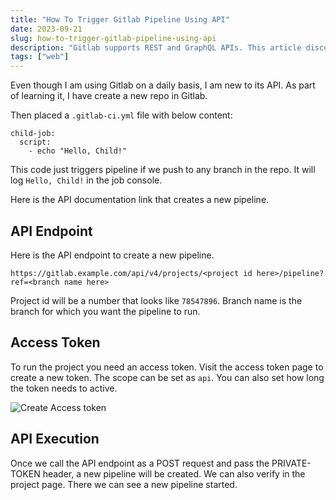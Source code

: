 ```yaml
---
title: "How To Trigger Gitlab Pipeline Using API"
date: 2023-09-21
slug: how-to-trigger-gitlab-pipeline-using-api
description: "Gitlab supports REST and GraphQL APIs. This article discusses on how to trigger a Gitlab "
tags: ["web"]
---
```



Even though I am using Gitlab on a daily basis, I am new to its API. As part of learning it, I have create a new repo in Gitlab.

Then placed a `.gitlab-ci.yml` file with below content:

```
child-job:
  script:
    - echo "Hello, Child!"
```

This code just triggers pipeline if we push to any branch in the repo. It will log `Hello, Child!` in the job console.

Here is the API documentation <Olink link="https://docs.gitlab.com/ee/api/pipelines.html#create-a-new-pipeline">link</Olink> that creates a new pipeline.

## API Endpoint

Here is the API endpoint to create a new pipeline.

```
https://gitlab.example.com/api/v4/projects/<project id here>/pipeline?ref=<branch name here>
```

Project id will be a number that looks like `78547896`. Branch name is the branch for which you want the pipeline to run.

## Access Token

To run the project you need an access token. Visit the <Olink link="https://gitlab.com/-/profile/personal_access_tokens">access token page</Olink> to create a new token. The scope can be set as `api`. You can also set how long the token needs to active.

<Image src={imgCreateAccessToken} alt="Create Access token" />

## API Execution

Once we call the API endpoint as a POST request and pass the PRIVATE-TOKEN header, a new pipeline will be created. We can also verify in the project page. There we can see a new pipeline started.
